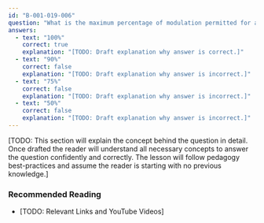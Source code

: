 ```yaml
---
id: "B-001-019-006"
question: "What is the maximum percentage of modulation permitted for amateur radio voice communications?"
answers:
  - text: "100%"
    correct: true
    explanation: "[TODO: Draft explanation why answer is correct.]"
  - text: "90%"
    correct: false
    explanation: "[TODO: Draft explanation why answer is incorrect.]"
  - text: "75%"
    correct: false
    explanation: "[TODO: Draft explanation why answer is incorrect.]"
  - text: "50%"
    correct: false
    explanation: "[TODO: Draft explanation why answer is incorrect.]"
---
```


[TODO: This section will explain the concept behind the question in detail. Once drafted the reader will understand all necessary concepts to answer the question confidently and correctly. The lesson will follow pedagogy best-practices and assume the reader is starting with no previous knowledge.]

### Recommended Reading

- [TODO: Relevant Links and YouTube Videos]
